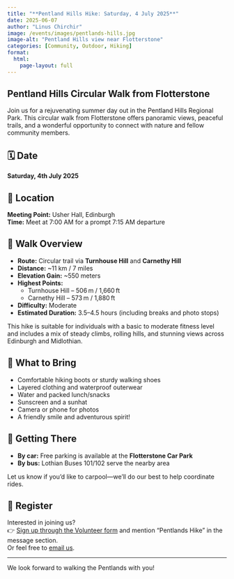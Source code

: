```yaml
---
title: "**Pentland Hills Hike: Saturday, 4 July 2025**"
date: 2025-06-07
author: "Linus Chirchir"
image: /events/images/pentlands-hills.jpg
image-alt: "Pentland Hills view near Flotterstone"
categories: [Community, Outdoor, Hiking]
format:
  html:
    page-layout: full
---
```


## Pentland Hills Circular Walk from Flotterstone

Join us for a rejuvenating summer day out in the Pentland Hills Regional Park. This circular walk from Flotterstone offers panoramic views, peaceful trails, and a wonderful opportunity to connect with nature and fellow community members.

## 🗓️ Date  
**Saturday, 4th July 2025**

## 📍 Location  
**Meeting Point:** Usher Hall, Edinburgh  
**Time:** Meet at 7:00 AM for a prompt 7:15 AM departure

## 🥾 Walk Overview

- **Route:** Circular trail via **Turnhouse Hill** and **Carnethy Hill**
- **Distance:** ~11 km / 7 miles  
- **Elevation Gain:** ~550 meters  
- **Highest Points:**  
  - Turnhouse Hill – 506 m / 1,660 ft  
  - Carnethy Hill – 573 m / 1,880 ft  
- **Difficulty:** Moderate  
- **Estimated Duration:** 3.5–4.5 hours (including breaks and photo stops)

This hike is suitable for individuals with a basic to moderate fitness level and includes a mix of steady climbs, rolling hills, and stunning views across Edinburgh and Midlothian.

## 🎒 What to Bring

- Comfortable hiking boots or sturdy walking shoes  
- Layered clothing and waterproof outerwear  
- Water and packed lunch/snacks  
- Sunscreen and a sunhat  
- Camera or phone for photos  
- A friendly smile and adventurous spirit!

## 🚗 Getting There

- **By car:** Free parking is available at the **Flotterstone Car Park**
- **By bus:** Lothian Buses 101/102 serve the nearby area

Let us know if you'd like to carpool—we’ll do our best to help coordinate rides.

## 📝 Register

Interested in joining us?  
👉 [Sign up through the Volunteer form](../volunteer.qmd) and mention "Pentlands Hike" in the message section.  
Or feel free to [email us](mailto:info@kenyancommunityinscotland.uk).

---

We look forward to walking the Pentlands with you!